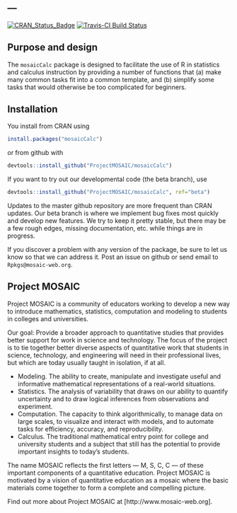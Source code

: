 ---
---

[![CRAN_Status_Badge](http://www.r-pkg.org/badges/version/mosaicCalc)](https://cran.r-project.org/package=mosaicCalc)
[![Travis-CI Build Status](https://travis-ci.org/ProjectMOSAIC/mosaicCalc.svg?branch=master)](https://travis-ci.org/ProjectMOSAIC/mosaicCalc/)

## Purpose and design

The `mosaicCalc` package is designed to facilitate the use of R in statistics and calculus
instruction by providing a number of functions that (a) make many common tasks fit
into a common template, and (b) simplify some tasks that would otherwise be too
complicated for beginners.

## Installation

You install from CRAN using 
```r
install.packages("mosaicCalc")
```
or from github with
```r
devtools::install_github("ProjectMOSAIC/mosaicCalc")
```
If you want to try out our developmental code (the beta branch), use
```r
devtools::install_github("ProjectMOSAIC/mosaicCalc", ref="beta")
```
Updates to the master github repository are more frequent than CRAN updates.
Our beta branch is where we implement bug fixes most quickly and develop new features.
We try to keep it pretty stable, but there may be a few rough edges, missing documentation, etc. while things are in progress.  

If you discover a problem with any version of the package, be sure to let us know so that we can address it.  Post an issue on github or send email to `Rpkgs@mosaic-web.org`.


## Project MOSAIC

Project MOSAIC is a community of educators working to develop a new way to introduce mathematics, statistics, computation and modeling to students in colleges and universities.

Our goal: Provide a broader approach to quantitative studies that provides better support for work in science and technology. The focus of the project is to tie together better diverse aspects of quantitative work that students in science, technology, and engineering will need in their professional lives, but which are today usually taught in isolation, if at all.

* Modeling. The ability to create, manipulate and investigate useful and informative mathematical representations of a real-world situations.
* Statistics. The analysis of variability that draws on our ability to quantify uncertainty and to draw logical inferences from observations and experiment.
* Computation. The capacity to think algorithmically, to manage data on large scales, to visualize and interact with models, and to automate tasks for efficiency, accuracy, and reproducibility.
* Calculus. The traditional mathematical entry point for college and university students and a subject that still has the potential to provide important insights to today's students.

The name MOSAIC reflects the first letters --- M, S, C, C --- of these important components of a quantitative education. Project MOSAIC is motivated by a vision of quantitative education as a mosaic where the basic materials come together to form a complete and compelling picture.

Find out more about Project MOSAIC at [http://www.mosaic-web.org].

